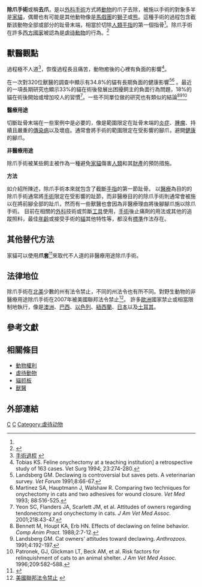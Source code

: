 '''除爪手術'''或稱'''去爪'''，是以[[外科手術|外科手術]]方式將[[動物|動物]]的爪子去除，被施以手術的對象多半是[[家貓|家貓]]，偶爾也有可能是其他動物像是[[馬戲團|馬戲團]]的[[獅子|獅子]]或[[熊|熊]]。這種手術的過程包含截斷該動物全部或部分的趾骨末端，相當於切除[[人類|人類]][[手指|手指]]的第一個指骨<ref name="operation"/>。除爪手術在許多[[西方國家|西方國家]]被認為是[[虐待動物|虐待動物]]的行為。<ref>{{Cite web|url=http://www.guokr.com/article/65/|title=爱猫，爱猫爪，坚决抵制去爪术|accessdate=2017年4月39日|author=SILENTGHOST|date=2010年10月25日|publisher=果壳网|archive-date=2017年5月7日|archive-url=https://web.archive.org/web/20170507053822/http://www.guokr.com/article/65/|dead-url=no}}</ref>

==獸醫觀點==
過程極不人道<ref name="operation">[http://www.pattayadailynews.com/en/2010/05/13/the-painful-declawing-of-cats/ 手術過程] {{webarchive|url=https://web.archive.org/web/20100518063053/http://www.pattayadailynews.com/en/2010/05/13/the-painful-declawing-of-cats/ |date=2010-05-18 }}</ref>，恢復過程長且痛苦，動物癒後的心裡有負面的影響<ref>Tobias KS. Feline onychectomy at a teaching institution] a retrospective study of 163 cases. Vet Surg 1994; 23:274-280.</ref>。

在一次對320位獸醫的調查中顯示有34.8%的貓有長期負面的健康影響<ref>Landsberg GM. Declawing is controversial but saves pets. A veterinarian survey. ''Vet Forum'' 1991;8:66-67.</ref><ref>Martinez SA, Hauptmann J, Walshaw R. Comparing two techniques for onychectomy in cats and two adhesives for wound closure. ''Vet Med'' 1993; 88:516-525.</ref> 。最近的一項長期研究也顯示33%的貓在術後發展出困擾飼主的負面行為問題，18%的貓在術後開始或增加咬人的習慣<ref>Yeon SC, Flanders JA, Scarlett JM, et al. Attitudes of owners regarding tendonectomy and onychectomy in cats. ''J Am Vet Med Assoc.'' 2001;218:43-47.</ref>。一些不同單位做的研究也有類似的結論<ref>Bennett M, Houpt KA, Erb HN. Effects of declawing on feline behavior. ''Comp Anim Pract.'' 1988;2:7-12.</ref><ref>Landsberg GM. Cat owners' attitudes toward declawing. ''Anthrozoos''. 1991;4:192-197.</ref><ref>Patronek, GJ, Glickman LT, Beck AM, et al. Risk factors for relinquishment of cats to an animal shelter. ''J Am Vet Med Assoc.'' 1996;209:582–588.</ref>

'''醫療用途'''

切斷趾骨末端在一些案例中是必要的，像是範圍限定在趾骨末端的[[炎症|炎症]]、[[腫瘤|腫瘤]]、持續且嚴重的[[傳染病|傳染病]]以及壞疽。通常會將手術的範圍限定在受影響的腳爪，避開[[健康|健康]]的腳爪。

'''非醫療用途'''

除爪手術被某些飼主被作為一種避免[[家貓|家貓]]傷害[[人類|人類]]和其[[財產|財產]]的預防措施。

'''方法'''

如介紹所陳述，除爪手術本來就包含了截斷[[手指|手指]]的第一節趾骨。
以[[醫療|醫療]]為目的的除爪手術通常將[[手術|手術]]限定在受影響的趾節，而非醫療目的的除爪手術則通常會被施以在將前腳全部的趾爪，然而有一些獸醫也會因為非醫療理由將後腳腳爪施以除爪手術。
目前在相關的[[外科|外科]]技術或剪斷[[工具|工具]]使用，[[手術|手術]]後止痛劑的用法或其他的追蹤照料，最佳[[年齡|年齡]]或接受手術的[[貓|貓]]其他特性等，都沒有[[標準|標準]]作法存在。

==其他替代方法==
家貓可以使用'''爪套'''<ref>{{Cite web |url=http://www.softpaws.com/exclusivecolors.html |title=爪套 |accessdate=2011-02-11 |archive-date=2010-12-30 |archive-url=https://web.archive.org/web/20101230122520/http://www.softpaws.com/exclusivecolors.html |dead-url=no }}</ref>來取代不人道的非醫療用途除爪手術。

== 法律地位 ==
除爪手術在[[北美|北美]]少數的州有法令禁止，不同的州法令也有所不同。對野生動物的非醫療用途除爪手術在2007年被美國聯邦法令禁止<ref>[http://www.aphis.usda.gov/ac/publications/declaw_tooth.pdf 美國聯邦法令禁止] {{webarchive|url=https://web.archive.org/web/20060927143015/http://www.aphis.usda.gov/ac/publications/declaw_tooth.pdf |date=2006-09-27 }}</ref>。
許多[[歐洲|歐洲]]國家禁止或相當限制地執行，像是[[澳洲|澳洲]]、[[巴西|巴西]]、[[以色列|以色列]]、[[紐西蘭|紐西蘭]]、[[日本|日本]]以及[[土耳其|土耳其]]。

==參考文獻==
{{reflist|2}}

<div class="references-small">
<references />
</div>

==相關條目==
*[[動物權利|動物權利]]
*[[虐待動物|虐待動物]]
*[[貓抓板|貓抓板]]
*[[獸醫|獸醫]]
==外部連結==

[[Category:獸醫學|C]]
[[Category:貓|C]]
[[Category:虐待动物|Category:虐待动物]]